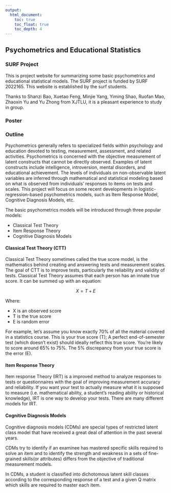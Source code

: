 ```yaml
---
output:
  html_document:
    toc: true
    toc_float: true
    toc_depth: 4
---
```


## Psychometrics and Educational Statistics

### SURF Project

This is project website for summarizing some basic psychometrics and educational statistical models. The SURF project is funded by SURF 2022165. This website is established by the surf students.

Thanks to Shanzi Bao, Xuetao Feng, Minjie Yang, Yiming Shao, Ruofan Mao, Zhaoxin Yu and Yu Zhong from XJTLU, it is a pleasant experience to study in group.

### Poster


### Outline 


Psychometrics generally refers to specialized fields within psychology and education devoted to testing, measurement, assessment, and related activities. Psychometrics is concerned with the objective measurement of latent constructs that cannot be directly observed. Examples of latent constructs include intelligence, introversion, mental disorders, and educational achievement.  The levels of individuals on non-observable latent variables are inferred through mathematical and statistical modeling based on what is observed from individuals' responses to items on tests and scales. This project will focus on some recent developments in logistic-regression-based psychometrics models, such as Item Response Model, Cognitive Diagnosis Models, etc. 

The basic psychometrics models will be introduced through three popular models:

+ Classical Test Theory
+ Item Response Theory
+ Cognitive Diagnosis Models

#### Classical Test Theory (CTT) 

Classical Test Theory sometimes called the true score model, is the mathematics behind creating and answering tests and measurement scales. The goal of CTT is to improve tests, particularly the reliability and validity of tests.
Classical Test Theory assumes that each person has an innate true score. It can be summed up with an equation:

$$ X=T+E$$

Where: 

+ X is an observed score
+ T is the true score
+ E is random error

For example, let’s assume you know exactly 70% of all the material covered in a statistics course. This is your true score (T); A perfect end-of-semester test (which doesn’t exist) should ideally reflect this true score. You’re likely to score around 65% to 75%. The 5% discrepancy from your true score is the error (E). 

#### Item Response Theory

Item response Theory (IRT) is a improved method to analyze responses to tests or questionnaires with the goal of improving measurement accuracy and reliability. If you want your test to actually measure what it is supposed to measure (i.e. mathematical ability, a student’s reading ability or historical knowledge), IRT is one way to develop your tests. 
There are many different models for IRT.



#### Cognitive Diagnosis Models

Cognitive diagnosis models (CDMs) are special types of restricted latent class model that have received a great deal of attention in the past several years. 

CDMs try to identify if an examinee has mastered specific skills required to solve an item and to identify the strength and weakness in a sets of fine-grained skills(or attributes) differs from the objective of traditional measurement models.

In CDMs, a student is classified into dichotomous latent skill classes according to the corresponding response of a test and a given Q matrix which skills are required to master each item.


